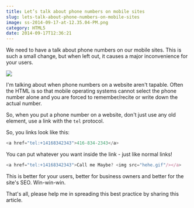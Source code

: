```yaml
---
title: Let’s talk about phone numbers on mobile sites
slug: lets-talk-about-phone-numbers-on-mobile-sites
image: ss-2014-09-17-at-12.35.04-PM.png
category: HTML5
date: 2014-09-17T12:36:21
---
```


We need to have a talk about phone numbers on our mobile sites. This is such a small change, but when left out, it causes a major inconvenience for your users.

<img src="iphone-tel.gif"/>

I'm talking about when phone numbers on a website aren't tapable. Often the HTML is so that mobile operating systems cannot select the phone number alone and you are forced to remember/recite or write down the actual number.

So, when you put a phone number on a website, don't just use any old element, use a link with the `tel` protocol.

So, you links look like this:


```js
<a href="tel:+14168342343">416-834-2343</a>

```

You can put whatever you want inside the link - just like normal links!


```js
<a href="tel:+14168342343">Call me Maybe? <img src="hehe.gif"/></a>

```

This is better for your users, better for business owners and better for the site's SEO. Win-win-win.

That's all, please help me in spreading this best practice by sharing this article.